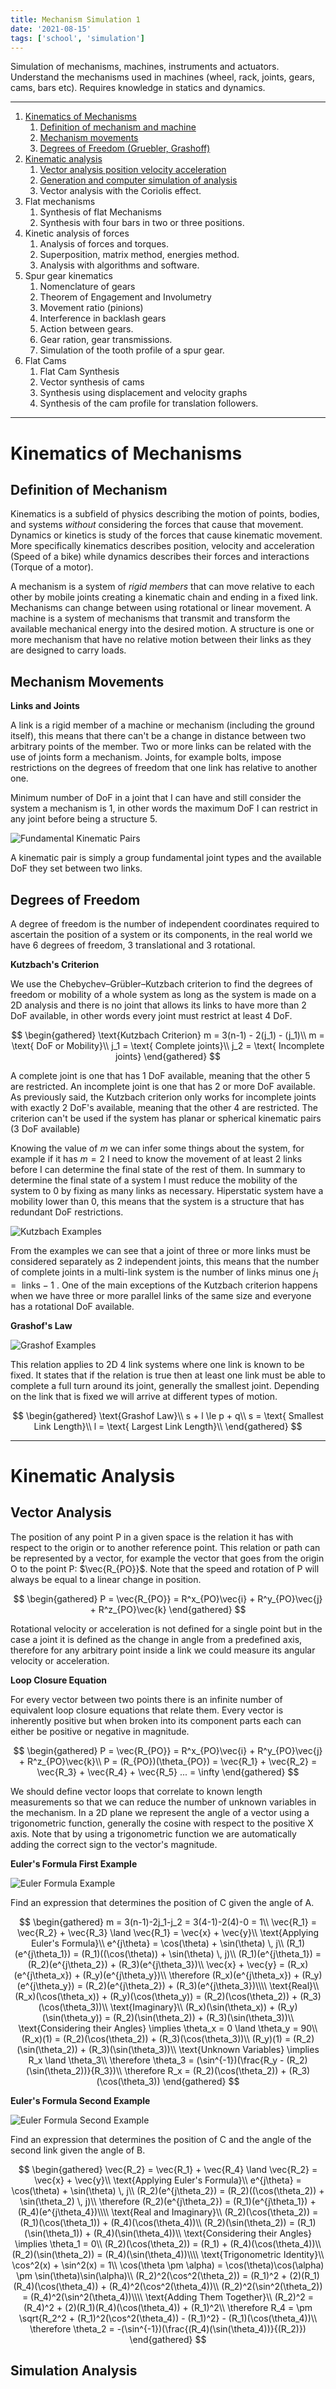 ```yaml
---
title: Mechanism Simulation 1
date: '2021-08-15'
tags: ['school', 'simulation']
---
```



Simulation of mechanisms, machines, instruments and actuators. Understand the mechanisms used in machines (wheel, rack, joints, gears, cams, bars etc).  Requires knowledge in statics and dynamics. 

***

1. [Kinematics of Mechanisms](#kinematics-of-mechanisms)
	1. [Definition of mechanism and machine](#definition-of-mechanism)
	2. [Mechanism movements](#mechanism-movements)
	3. [Degrees of Freedom (Gruebler, Grashoff)](#degrees-of-freedom)
2. [Kinematic analysis](#kinematic-analysis)
	1. [Vector analysis position velocity acceleration](#vector-analysis)
	2. [Generation and computer simulation of analysis](#simulation-analysis)
	3. Vector analysis with the Coriolis effect.
3. Flat mechanisms
	1. Synthesis of flat Mechanisms
	2. Synthesis with four bars in two or three positions.
4. Kinetic analysis of forces
	1. Analysis of forces and torques.
	2. Superposition, matrix method, energies method.
	3. Analysis with algorithms and software.
5. Spur gear kinematics
	1. Nomenclature of gears
	2. Theorem of Engagement and Involumetry
	3. Movement ratio (pinions)
	4. Interference in backlash gears
	5. Action between gears.
	6. Gear ration, gear transmissions.
	7. Simulation of the tooth profile of a spur gear.
6. Flat Cams
	1. Flat Cam Synthesis
	2. Vector synthesis of cams
	3. Synthesis using displacement and velocity graphs
	4. Synthesis of the cam profile for translation followers.

***

# Kinematics of Mechanisms #

## Definition of Mechanism ##

Kinematics is a subfield of physics describing the motion of points, bodies, and systems *without* considering the forces that cause that movement. Dynamics or kinetics is study of the forces that cause kinematic movement. More specifically kinematics describes position, velocity and acceleration (Speed of a bike) while dynamics describes their forces and interactions (Torque of a motor).

A mechanism is a system of *rigid members* that can move relative to each other by mobile joints creating a kinematic chain and ending in a fixed link. Mechanisms can change between using rotational or linear movement. A machine is a system of mechanisms that transmit and transform the available mechanical energy into the desired motion. A structure is one or more mechanism that have no relative motion between their links as they are designed to carry loads.

## Mechanism Movements ##

**Links and Joints**

A link is a rigid member of a machine or mechanism (including the ground itself), this means that there can't be a change in distance between two arbitrary points of the member. Two or more links can be related with the use of joints form a mechanism. Joints, for example bolts, impose restrictions on the degrees of freedom that one link has relative to another one. 

Minimum number of DoF in a joint that I can have and still consider the system a mechanism is 1, in other words the maximum DoF I can restrict in any joint before being a structure 5.

![Fundamental Kinematic Pairs](/static/images/notes/FundamentalKinematicPairs.jpg)

A kinematic pair is simply a group fundamental joint types and the available DoF they set between two links.

## Degrees of Freedom ##

A degree of freedom is the number of independent coordinates required to ascertain the position of a system or its components, in the real world we have 6 degrees of freedom, 3 translational and 3 rotational. 

**Kutzbach's Criterion**

We use the Chebychev–Grübler–Kutzbach criterion to find the degrees of freedom or mobility of a whole system as long as the system is made on a 2D analysis and there is no joint that allows its links to have more than 2 DoF available, in other words every joint must restrict at least 4 DoF.

$$
\begin{gathered}
	\text{Kutzbach Criterion}
	m = 3(n-1) - 2(j_1) - (j_1)\\
	m = \text{ DoF or Mobility}\\
	j_1 = \text{ Complete joints}\\
	j_2 = \text{ Incomplete joints}
\end{gathered}
$$

A complete joint is one that has 1 DoF available, meaning that the other 5 are restricted. An incomplete joint is one that has 2 or more DoF available. As previously said, the Kutzbach criterion only works for incomplete joints with exactly 2 DoF's available, meaning that the other 4 are restricted. The criterion can't be used if the system has planar or spherical kinematic pairs (3 DoF available)

Knowing the value of $m$ we can infer some things about the system, for example if it has $m=2$ I need to know the movement of at least 2 links before I can determine the final state of the rest of them. In summary to determine the final state of a system I must reduce the mobility of the system to 0 by fixing as many links as necessary. Hiperstatic system have a mobility lower than 0, this means that the system is a structure that has redundant DoF restrictions.

![Kutzbach Examples](/static/images/notes/ExampleKutzbackCriterionMechanismSimulation.png)

From the examples we can see that a joint of three or more links must be considered separately as 2 independent joints, this means that the number of complete joints in a multi-link system is the number of links minus one $j_1=\text{ links}-1$ . One of the main exceptions of the Kutzbach criterion happens when we have three or more parallel links of the same size and everyone has a rotational DoF available.

**Grashof's Law**

![Grashof Examples](/static/images/notes/FourBarLinkKineticMechanismSimulation.png)

This relation applies to 2D 4 link systems where one link is known to be fixed. It states that if the relation is true then at least one link must be able to complete a full turn around its joint, generally the smallest joint. Depending on the link that is fixed we will arrive at different types of motion.

$$
\begin{gathered}
	\text{Grashof Law}\\
	s + l \le p + q\\
	s = \text{ Smallest Link Length}\\
	l = \text{ Largest Link Length}\\
\end{gathered}
$$

***

# Kinematic Analysis #

## Vector Analysis ##

The position of any point P in a given space is the relation it has with respect to the origin or to another reference point. This relation or path can be represented by a vector, for example the vector that goes from the origin O to the point P: $\vec{R_{PO}}$. Note that the speed and rotation of P will always be equal to a linear change in position.

$$
\begin{gathered}
	P = \vec{R_{PO}} = R^x_{PO}\vec{i} + R^y_{PO}\vec{j} + R^z_{PO}\vec{k}
\end{gathered}
$$


Rotational velocity or acceleration is not defined for a single point but in the case a joint it is defined as the change in angle from a predefined axis, therefore for any arbitrary point inside a link we could measure its angular velocity or acceleration.

**Loop Closure Equation**

For every vector between two points there is an infinite number of equivalent loop closure equations that relate them. Every vector is inherently positive but when broken into its component parts each can either be positive or negative in magnitude. 

$$
\begin{gathered}
	P = \vec{R_{PO}} = R^x_{PO}\vec{i} + R^y_{PO}\vec{j} + R^z_{PO}\vec{k}\\
	P = (R_{PO})(\theta_{PO}) = \vec{R_1} + \vec{R_2} = \vec{R_3} + \vec{R_4} + \vec{R_5} ... = \infty
\end{gathered}
$$

We should define vector loops that correlate to known length measurements so that we can reduce the number of unknown variables in the mechanism. In a 2D plane we represent the angle of a vector using a trigonometric function, generally the cosine with respect to the positive X axis. Note that by using a trigonometric function we are automatically adding the correct sign to the vector's magnitude.

**Euler's Formula First Example**

![Euler Formula Example](/static/images/notes/VectorLoopsEulerMechanismSimulation.png)

Find an expression that determines the position of C given the angle of A.

$$
\begin{gathered}
	m = 3(n-1)-2j_1-j_2 = 3(4-1)-2(4)-0 = 1\\
	\vec{R_1} = \vec{R_2} + \vec{R_3} \land \vec{R_1} = \vec{x} + \vec{y}\\
	\text{Applying Euler's Formula}\\
	e^{j\theta} = \cos(\theta) + \sin(\theta) \, j\\
	(R_1)(e^{j\theta_1}) = (R_1)((\cos(\theta)) + \sin(\theta) \, j)\\
	(R_1)(e^{j\theta_1}) = (R_2)(e^{j\theta_2}) + (R_3)(e^{j\theta_3})\\
	\vec{x} + \vec{y} = (R_x)(e^{j\theta_x}) + (R_y)(e^{j\theta_y})\\
	\therefore (R_x)(e^{j\theta_x}) + (R_y)(e^{j\theta_y}) = (R_2)(e^{j\theta_2}) + (R_3)(e^{j\theta_3})\\\\
	\text{Real}\\
	(R_x)(\cos(\theta_x)) + (R_y)(\cos(\theta_y)) = (R_2)(\cos(\theta_2)) + (R_3)(\cos(\theta_3))\\ 
	\text{Imaginary}\\
	(R_x)(\sin(\theta_x)) + (R_y)(\sin(\theta_y)) = (R_2)(\sin(\theta_2)) + (R_3)(\sin(\theta_3))\\
	\text{Considering their Angles} \implies \theta_x = 0 \land \theta_y = 90\\
	(R_x)(1) = (R_2)(\cos(\theta_2)) + (R_3)(\cos(\theta_3))\\ 
	(R_y)(1) = (R_2)(\sin(\theta_2)) + (R_3)(\sin(\theta_3))\\
	\text{Unknown Variables} \implies R_x \land \theta_3\\
	\therefore \theta_3 = (\sin^{-1})(\frac{R_y - (R_2)(\sin(\theta_2))}{R_3})\\
	\therefore R_x = (R_2)(\cos(\theta_2)) + (R_3)(\cos(\theta_3))
\end{gathered}
$$

**Euler's Formula Second Example**

![Euler Formula Second Example](/static/images/notes/VectorLoopsEulerSecondMechanismSimulation.png)

Find an expression that determines the position of C and the angle of the second link given the angle of B.

$$
\begin{gathered}
	\vec{R_2} = \vec{R_1} + \vec{R_4} \land \vec{R_2} = \vec{x} + \vec{y}\\
	\text{Applying Euler's Formula}\\
	e^{j\theta} = \cos(\theta) + \sin(\theta) \, j\\
	(R_2)(e^{j\theta_2}) = (R_2)((\cos(\theta_2)) + \sin(\theta_2) \, j)\\
	\therefore (R_2)(e^{j\theta_2}) = (R_1)(e^{j\theta_1}) + (R_4)(e^{j\theta_4})\\\\
	\text{Real and Imaginary}\\
	(R_2)(\cos(\theta_2)) = (R_1)(\cos(\theta_1)) + (R_4)(\cos(\theta_4))\\ 
	(R_2)(\sin(\theta_2)) = (R_1)(\sin(\theta_1)) + (R_4)(\sin(\theta_4))\\
	\text{Considering their Angles} \implies \theta_1 = 0\\
	(R_2)(\cos(\theta_2)) = (R_1) + (R_4)(\cos(\theta_4))\\
	(R_2)(\sin(\theta_2)) = (R_4)(\sin(\theta_4))\\\\
	\text{Trigonometric Identity}\\
	\cos^2(x) + \sin^2(x) = 1\\
	\cos(\theta \pm \alpha) = \cos(\theta)\cos(\alpha) \pm \sin(\theta)\sin(\alpha)\\
	(R_2)^2(\cos^2(\theta_2)) = (R_1)^2 + (2)(R_1)(R_4)(\cos(\theta_4)) + (R_4)^2(\cos^2(\theta_4))\\
	(R_2)^2(\sin^2(\theta_2)) = (R_4)^2(\sin^2(\theta_4))\\\\
	\text{Adding Them Together}\\
	(R_2)^2 = (R_4)^2 + (2)(R_1)(R_4)(\cos(\theta_4)) + (R_1)^2\\
	\therefore R_4 = \pm \sqrt{R_2^2 + (R_1)^2(\cos^2(\theta_4)) - (R_1)^2} - (R_1)(\cos(\theta_4))\\
	\therefore \theta_2 = -(\sin^{-1})(\frac{(R_4)(\sin(\theta_4))}{(R_2)})
\end{gathered}
$$

## Simulation Analysis ##
